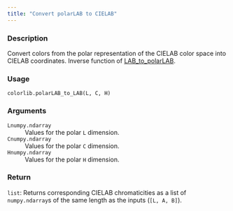 ```yaml
---
title: "Convert polarLAB to CIELAB"
---
```


### Description

Convert colors from the polar representation of the CIELAB
color space into CIELAB coordinates.
Inverse function of [LAB_to_polarLAB](colorspace.colorlib.colorlib.LAB_to_polarLAB.qmd).

### Usage

<pre><code class='language-python'>colorlib.polarLAB_to_LAB(L, C, H)</code></pre>

### Arguments

<dl class="pyp-list param-list">
  <dt style = "white-space: nowrap; font-family: monospace; vertical-align: top">
   <code id="colorspace.colorlib.colorlib.polarLAB_to_LAB:L">L</code><code class="argument-class">numpy.ndarray</code>
  </dt>
 <dd>Values for the polar `L` dimension.</dd>
  <dt style = "white-space: nowrap; font-family: monospace; vertical-align: top">
   <code id="colorspace.colorlib.colorlib.polarLAB_to_LAB:C">C</code><code class="argument-class">numpy.ndarray</code>
  </dt>
 <dd>Values for the polar `C` dimension.</dd>
  <dt style = "white-space: nowrap; font-family: monospace; vertical-align: top">
   <code id="colorspace.colorlib.colorlib.polarLAB_to_LAB:H">H</code><code class="argument-class">numpy.ndarray</code>
  </dt>
 <dd>Values for the polar `H` dimension.</dd>
</dl>

### Return

<code>list</code>: Returns corresponding CIELAB chromaticities as a list of
`numpy.ndarray`s of the same length as the inputs (`[L, A, B]`).
